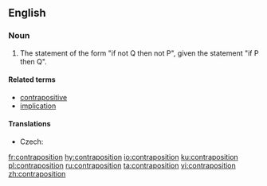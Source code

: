==English==
{{wikipedia}}

===Noun===
{{en-noun}}

# {{context|logic|lang=en}} The statement of the form "if not Q then not P", given the statement "if P then Q".

====Related terms====
* [[contrapositive]]
* [[implication]]

====Translations====
{{trans-top|logical statement}}
* Czech: {{t|cs|obměna|f}}
{{trans-mid}}
{{trans-bottom}}

[[fr:contraposition]]
[[hy:contraposition]]
[[io:contraposition]]
[[ku:contraposition]]
[[pl:contraposition]]
[[ru:contraposition]]
[[ta:contraposition]]
[[vi:contraposition]]
[[zh:contraposition]]